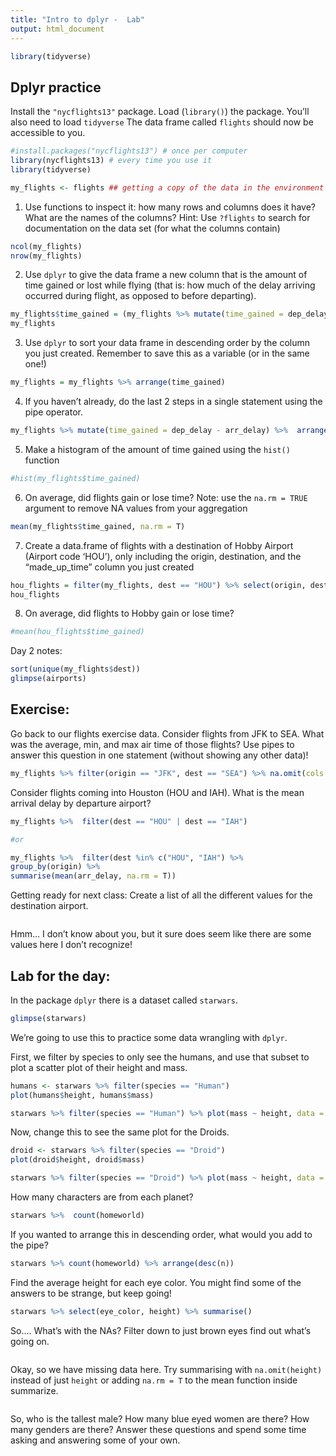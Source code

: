 ```yaml
---
title: "Intro to dplyr -  Lab"
output: html_document
---
```

```r
library(tidyverse)
```




## Dplyr practice

Install the `"nycflights13"` package. Load (`library()`) the package.
You'll also need to load `tidyverse` The data frame called `flights` should now be accessible to you.

```r
#install.packages("nycflights13") # once per computer 
library(nycflights13) # every time you use it
library(tidyverse)

my_flights <- flights ## getting a copy of the data in the environment
```


1. Use functions to inspect it: how many rows and columns does it have? What are the names of the columns? Hint: Use `?flights` to search for documentation on the data set (for what the columns contain)

```r
ncol(my_flights)
nrow(my_flights)
```


2. Use `dplyr` to give the data frame a new column that is the amount of time gained or lost while flying (that is: how much of the delay arriving occurred during flight, as opposed to before departing).

```r
my_flights$time_gained = (my_flights %>% mutate(time_gained = dep_delay - arr_delay))
my_flights
```



3. Use `dplyr` to sort your data frame in descending order by the column you just created. Remember to save this as a variable (or in the same one!)

```r
my_flights = my_flights %>% arrange(time_gained)
```

4. If you haven't already, do the last 2 steps in a single statement using the pipe operator. 

```r
my_flights %>% mutate(time_gained = dep_delay - arr_delay) %>%  arrange(time_gained) %>% select(time_gained, everything())
```

5. Make a histogram of the amount of time gained using the `hist()` function

```r
#hist(my_flights$time_gained)
```


6. On average, did flights gain or lose time? Note: use the `na.rm = TRUE` argument to remove NA values from your aggregation

```r
mean(my_flights$time_gained, na.rm = T)

```


7. Create a data.frame of flights with a destination of Hobby Airport (Airport code 'HOU'), only including the origin, destination, and the "made_up_time" column you just created

```r
hou_flights = filter(my_flights, dest == "HOU") %>% select(origin, dest, time_gained)
hou_flights
```


8. On average, did flights to Hobby gain or lose time?
```r
#mean(hou_flights$time_gained)
```

Day 2 notes:
```r
sort(unique(my_flights$dest))
glimpse(airports)

```

  
## Exercise: 


Go back to our flights exercise data. Consider flights from JFK to SEA. What was the average, min, and max air time of those flights? Use pipes to answer this question in one statement (without showing any other data)!

```r
my_flights %>% filter(origin == "JFK", dest == "SEA") %>% na.omit(cols = air_time, dep_time) %>% summarise(mean = mean(air_time), min = min(air_time), max = max(air_time))

```

Consider flights coming into Houston (HOU and IAH). What is the mean arrival delay by departure airport? 

```r
my_flights %>%  filter(dest == "HOU" | dest == "IAH") 

#or 

my_flights %>%  filter(dest %in% c("HOU", "IAH") %>% 
group_by(origin) %>% 
summarise(mean(arr_delay, na.rm = T))
```

Getting ready for next class: Create a list of all the different values for the destination airport.

```r


```

Hmm... I don't know about you, but it sure does seem like there are some values here I don't recognize! 


## Lab for the day:


In the package `dplyr` there is a dataset called `starwars`. 

```r
glimpse(starwars)
```


We're going to use this to practice some data wrangling with `dplyr`. 

First, we filter by species to only see the humans, and use that subset to plot a scatter plot of their height and mass.  

```r
humans <- starwars %>% filter(species == "Human")
plot(humans$height, humans$mass)

starwars %>% filter(species == "Human") %>% plot(mass ~ height, data = .)

```

Now, change this to see the same plot for the Droids. 

```r
droid <- starwars %>% filter(species == "Droid")
plot(droid$height, droid$mass)

starwars %>% filter(species == "Droid") %>% plot(mass ~ height, data = .)

```


How many characters are from each planet?

```r
starwars %>%  count(homeworld)


```

If you wanted to arrange this in descending order, what would you add to the pipe? 

```r
starwars %>% count(homeworld) %>% arrange(desc(n))
```

Find the average height for each eye color. You might find some of the answers to be strange, but keep going! 

```r
starwars %>% select(eye_color, height) %>% summarise()

```

So.... What's with the NAs? Filter down to just brown eyes find out what's going on. 


```r


```

Okay, so we have missing data here. Try summarising with `na.omit(height)` instead of just `height` or adding `na.rm = T` to the mean function inside summarize. 


```r


```

So, who is the tallest male? How many blue eyed women are there? How many genders are there? Answer these questions and spend some time asking and answering some of your own. 


```r

```


